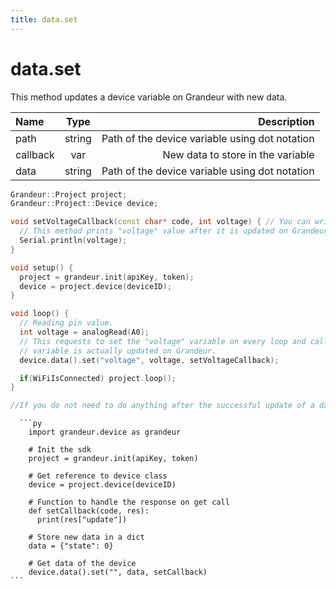 ```yaml
---
title: data.set
---
```

# data.set

This method updates a device variable on Grandeur with new data.


| Name       | Type |   Description |
| :------------ | :---------: | ----------: |
| path        |    string    | Path of the device variable using dot notation|
| callback     |   var     | New data to store in the variable|
| data        |    string    | Path of the device variable using dot notation|


<Tabs group="tab-test">

  <Item value="arduino" label="Arduino">

```cpp
Grandeur::Project project;
Grandeur::Project::Device device;

void setVoltageCallback(const char* code, int voltage) { // You can write any type int/double/bool/const char* in place of int and it'll cast voltage to that type.
  // This method prints "voltage" value after it is updated on Grandeur.
  Serial.println(voltage);
}

void setup() {
  project = grandeur.init(apiKey, token);
  device = project.device(deviceID);
}

void loop() {
  // Reading pin value.
  int voltage = analogRead(A0);
  // This requests to set the "voltage" variable on every loop and calls setVoltageCallback() function when the
  // variable is actually updated on Grandeur.
  device.data().set("voltage", voltage, setVoltageCallback);

  if(WiFiIsConnected) project.loop();
}

//If you do not need to do anything after the successful update of a data variable, you can use the callback-less set function overload.

```

  </Item>

   <Item value="py" label="Py">

      ```py
        import grandeur.device as grandeur

        # Init the sdk
        project = grandeur.init(apiKey, token)

        # Get reference to device class
        device = project.device(deviceID)

        # Function to handle the response on get call
        def setCallback(code, res):
          print(res["update"])

        # Store new data in a dict
        data = {"state": 0}

        # Get data of the device
        device.data().set("", data, setCallback)
    ```
</Item>

</Tabs>

































